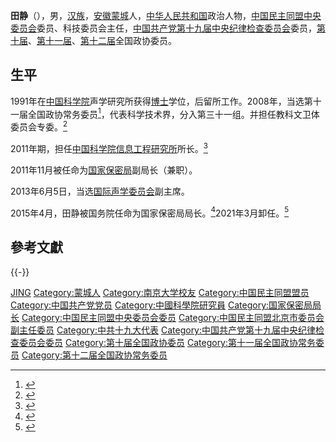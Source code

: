 '''田静'''（{{bd|1960年|5月||catIdx=Tian田}}），男，[[汉族|汉族]]，[[安徽省|安徽]][[蒙城县|蒙城]]人，[[中华人民共和国|中华人民共和国]]政治人物，[[中国民主同盟中央委员会|中国民主同盟中央委员会]]委员、科技委员会主任，[[中国共产党第十九届中央纪律检查委员会|中国共产党第十九届中央纪律检查委员会]]委员，[[中国人民政治协商会议第十届全国委员会委员名单|第十届]]、[[中国人民政治协商会议第十一届全国委员会委员名单|第十一届]]、[[中国人民政治协商会议第十二届全国委员会委员名单|第十二届]]全国政协委员。

== 生平 ==
1991年在[[中国科学院|中国科学院]]声学研究所获得[[博士|博士]]学位，后留所工作。2008年，当选第十一届全国政协常务委员<ref>{{cite news|title=第十一届全国政协委员名单|url=http://www.indaa.com.cn/zt/2009qglh/zxzs/200903/t20090303_127573.html|accessdate=2013-04-09|newspaper=新华社北京1月25日电 中国人民政治协商会议第十一届全国委员会委员名单(共2237人，2008年1月25日政协第十届全国委员会常务委员会第二十次会议通过)|date=2008年1月25日|dead-url=yes|archiveurl=https://web.archive.org/web/20130928014403/http://www.indaa.com.cn/zt/2009qglh/zxzs/200903/t20090303_127573.html|archivedate=2013年9月28日}}</ref>，代表科学技术界，分入第三十一组。并担任教科文卫体委员会专委。<ref>{{cite news|title=全国政协信息-田静|url=http://www.cppcc.gov.cn/CMS/wylibary/showJcwyxtInfoWylibary.action?tabJcwyxt.guid=11W0009950&wytype=wjwy|accessdate=2013-04-11|newspaper=全国政协委员会|archive-date=2019-06-10|archive-url=https://web.archive.org/web/20190610012502/http://www.cppcc.gov.cn/CMS/wylibary/showJcwyxtInfoWylibary.action?tabJcwyxt.guid=11W0009950&wytype=wjwy|dead-url=no}}</ref>

2011年期，担任[[中国科学院信息工程研究所|中国科学院信息工程研究所]]所长。<ref name="c">{{cite web|title=中国科学院信息工程研究所|url=http://www.iie.cas.cn/jggk_101117/skjj/201203/t20120305_3449402.html|accessdate=2014-12-04|date=2014-07-26|publisher=中国科学院信息工程研究所|archiveurl=https://web.archive.org/web/20141209110613/http://www.iie.cas.cn/jggk_101117/skjj/201203/t20120305_3449402.html|archivedate=2014-12-09|dead-url=yes}}</ref>

2011年11月被任命为[[中央保密委员会办公室|国家保密局]]副局长（兼职）。

2013年6月5日，当选[[国际声学委员会|国际声学委员会]]副主席。

2015年4月，田静被国务院任命为国家保密局局长。<ref>{{cite web|title=国务院任免国家工作人员 田静任国家保密局局长|url=http://news.163.com/15/0410/11/AMR9K3A700014JB6.html|date=2015-04-10|publisher=中国新闻网|archiveurl=https://web.archive.org/web/20150413005157/http://news.163.com/15/0410/11/AMR9K3A700014JB6.html|archivedate=2015-04-13|dead-url=yes}}</ref>2021年3月卸任。<ref>{{cite web|title=国务院任免国家工作人员（2021年3月16日）|url=http://www.gov.cn/xinwen/2021-03/16/content_5593235.htm|publisher=人力资源社会保障部|access-date=2021年3月16日|archive-date=2021年11月20日|archive-url=https://web.archive.org/web/20211120114439/http://www.gov.cn/xinwen/2021-03/16/content_5593235.htm|dead-url=no}}</ref>

== 參考文獻 ==
{{reflist}}
{{-}}
{{start box}}
{{s-ppo|cpc}}
{{s-before|[[孟祥锋|孟祥锋]]}}
{{s-title|[[中央保密委员会办公室|中央保密委员会办公室]]主任|2015年4月—2021年3月}}
{{s-after|[[李兆宗|李兆宗]]}}
{{s-gov|prc}}
{{s-before|[[孟祥锋|孟祥锋]]}}
{{s-title|[[中央保密委员会办公室|国家保密局]]局长|2015年4月—2021年3月}}
{{s-after|[[李兆宗|李兆宗]]}}
{{end box}}
{{Authority control}}
{{DEFAULTSORT:TIAN田}}
[[Category:田姓|JING]]
[[Category:蒙城人|Category:蒙城人]]
[[Category:南京大学校友|Category:南京大学校友]]
[[Category:中国民主同盟盟员|Category:中国民主同盟盟员]]
[[Category:中国共产党党员|Category:中国共产党党员]]
[[Category:中國科學院研究員|Category:中國科學院研究員]]
[[Category:国家保密局局长|Category:国家保密局局长]]
[[Category:中国民主同盟中央委员会委员|Category:中国民主同盟中央委员会委员]]
[[Category:中国民主同盟北京市委员会副主任委员|Category:中国民主同盟北京市委员会副主任委员]]
[[Category:中共十九大代表|Category:中共十九大代表]]
[[Category:中国共产党第十九届中央纪律检查委员会委员|Category:中国共产党第十九届中央纪律检查委员会委员]]
[[Category:第十届全国政协委员|Category:第十届全国政协委员]]
[[Category:第十一届全国政协常务委员|Category:第十一届全国政协常务委员]]
[[Category:第十二届全国政协常务委员|Category:第十二届全国政协常务委员]]